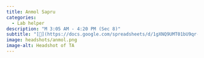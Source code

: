 ```yaml
---
title: Anmol Sapru
categories: 
  - Lab helper
description: "M 3:05 AM - 4:20 PM (Sec 8)"
subtitle: "[🔗](https://docs.google.com/spreadsheets/d/1gXNQ9UMT01bU9qr-YDsA2GIpslldHmfwPg1gcOj2GTA/edit?usp=sharing)"
image: headshots/anmol.png
image-alt: Headshot of TA
---
```

